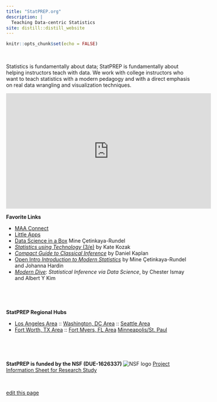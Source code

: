 ```yaml
---
title: "StatPREP.org"
description: |
  Teaching Data-centric Statistics
site: distill::distill_website
---
```


```r
knitr::opts_chunk$set(echo = FALSE)
```


 

Statistics  is fundamentally about data; StatPREP is fundamentally about helping instructors teach with data. We work with college instructors who want to teach statistics with a modern pedagogy and with a direct emphasis on real data wrangling and visualization techniques.


<iframe width="560" height="315" src="https://www.youtube.com/embed/tqpR85GhOwo" frameborder="0" allow="accelerometer; autoplay; clipboard-write; encrypted-media; gyroscope; picture-in-picture" allowfullscreen></iframe>

**Favorite Links**

- [MAA Connect](https://connect.maa.org/home)
- [Little Apps](https://statprep.github.io/LittleAppSite)
- [Data Science in a Box](https://datasciencebox.org/) Mine Çetinkaya-Rundel
- [*Statistics using Technology* (3/e)](https://www.coconino.edu/open-source-textbooks#statistics-using-technology-3rd-edition-by-kathryn-kozak) by Kate Kozak
- [*Compact Guide to Classical Inference*](https://dtkaplan.github.io/CompactInference/) by Daniel Kaplan
- [Open Intro *Introduction to Modern Statistics*](https://www.openintro.org/book/ims/) by Mine Çetinkaya-Rundel and Johanna Hardin
- [*Modern Dive*](moderndive.com): *Statistical Inference via Data Science*, by Chester Ismay and Albert Y Kim


 

 

**StatPREP Regional Hubs** 

- [Los Angeles Area]() :: [Washington, DC Area]() :: [Seattle Area]() 
- [Fort Worth, TX Area]() :: [Fort Myers, FL Area]() [Minneapolis/St. Paul]()

 

 

**StatPREP is funded by the NSF (DUE-1626337)**
![NSF logo](images/NSF_logo.png)
[Project Information Sheet for Research Study](files/206-ICF-clean-20210914 StatPREP Project Information.pdf)
 

 


[edit this page](https://github.com/StatPREP/StatPREP.github.io/edit/main/index.Rmd)
